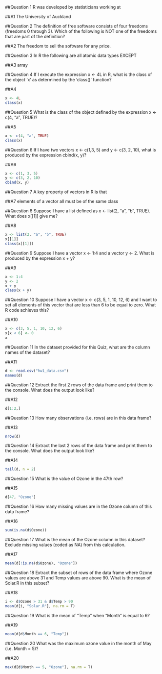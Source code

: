 ##Question 1
R was developed by statisticians working at

##A1
The University of Auckland 

##Question 2
The definition of free software consists of four freedoms (freedoms 0 through 3). Which of the following is NOT one of the freedoms that are part of the definition?

##A2
The freedom to sell the software for any price. 

##Question 3
In R the following are all atomic data types EXCEPT 

##A3
array 

##Question 4
If I execute the expression x <- 4L in R, what is the class of the object 'x' as determined by the 'class()' function?

##A4
```r
x <- 4L
class(x)
```

##Question 5
What is the class of the object defined by the expression x <- c(4, "a", TRUE)?

##A5
```r
x <- c(4, "a", TRUE)
class(x)
```

##Question 6
If I have two vectors x <- c(1,3, 5) and y <- c(3, 2, 10), what is produced by the expression cbind(x, y)?

##A6
```r
x <- c(1, 3, 5)
y <- c(3, 2, 10)
cbind(x, y)
```

##Question 7
A key property of vectors in R is that

##A7
elements of a vector all must be of the same class 

##Question 8
Suppose I have a list defined as x <- list(2, "a", "b", TRUE). What does x[[1]] give me?

##A8
```r
x <- list(2, "a", "b", TRUE)
x[[1]]
class(x[[1]])
```

##Question 9
Suppose I have a vector x <- 1:4 and a vector y <- 2. What is produced by the expression x + y?

##A9
```r
x <- 1:4
y <- 2
x + y
class(x + y)
```

##Question 10
Suppose I have a vector x <- c(3, 5, 1, 10, 12, 6) and I want to set all elements of this vector that are less than 6 to be equal to zero. What R code achieves this?

##A10
```r
x <- c(3, 5, 1, 10, 12, 6)
x[x < 6] <- 0 
x
```

##Question 11
In the dataset provided for this Quiz, what are the column names of the dataset?

##A11
```r
d <- read.csv("hw1_data.csv")
names(d)
```

##Question 12
Extract the first 2 rows of the data frame and print them to the console. What does the output look like?

##A12
```r
d[1:2,]
```

##Question 13
How many observations (i.e. rows) are in this data frame?

##A13
```r
nrow(d)
```

##Question 14
Extract the last 2 rows of the data frame and print them to the console. What does the output look like?

##A14
```r
tail(d, n = 2)
```

##Question 15
What is the value of Ozone in the 47th row?

##A15
```r
d[47, "Ozone"]
```

##Question 16
How many missing values are in the Ozone column of this data frame?

##A16
```r
sum(is.na(d$Ozone))
```

##Question 17
What is the mean of the Ozone column in this dataset? Exclude missing values (coded as NA) from this calculation.

##A17
```r
mean(d[!is.na(d$Ozone), "Ozone"])
```

##Question 18
Extract the subset of rows of the data frame where Ozone values are above 31 and Temp values are above 90. What is the mean of Solar.R in this subset?

##A18
```r
i <- d$Ozone > 31 & d$Temp > 90
mean(d[i, "Solar.R"], na.rm = T)
```

##Question 19
What is the mean of "Temp" when "Month" is equal to 6? 

##A19
```r
mean(d[d$Month == 6, "Temp"])
```

##Question 20
What was the maximum ozone value in the month of May (i.e. Month = 5)?

##A20
```r
max(d[d$Month == 5, "Ozone"], na.rm = T)
```